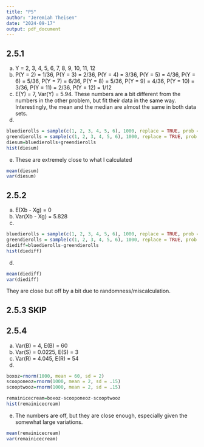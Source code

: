 ```yaml
---
title: "P5"
author: "Jeremiah Theisen"
date: "2024-09-17"
output: pdf_document
---
```

## 2.5.1 
a. Y = 2, 3, 4, 5, 6, 7, 8, 9, 10, 11, 12
b. P(Y = 2) = 1/36, P(Y = 3) = 2/36, P(Y = 4) = 3/36, P(Y = 5) = 4/36, P(Y = 6) = 5/36, P(Y = 7) = 6/36, P(Y = 8) = 5/36, 
P(Y = 9) = 4/36, P(Y = 10) = 3/36, P(Y = 11) = 2/36, P(Y = 12) = 1/12
c. E(Y) = 7, Var(Y) = 5.94. These numbers are a bit different from the numbers in the other problem, but fit their data in the same way. Interestingly, the mean and the median are almost the same in both data sets. 
d. 
```r
bluedierolls = sample(c(1, 2, 3, 4, 5, 6), 1000, replace = TRUE, prob = c(1/6, 1/6, 1/6, 1/6, 1/6, 1/6))
greendierolls = sample(c(1, 2, 3, 4, 5, 6), 1000, replace = TRUE, prob = c(1/6, 1/6, 1/6, 1/6, 1/6, 1/6))
diesum=bluedierolls+greendierolls
hist(diesum)
```
e. These are extremely close to what I calculated
```r
mean(diesum)
var(diesum)
```

## 2.5.2 
a. E(Xb - Xg) = 0
b. Var(Xb - Xg) = 5.828
c. 
```r
bluedierolls = sample(c(1, 2, 3, 4, 5, 6), 1000, replace = TRUE, prob = c(1/6, 1/6, 1/6, 1/6, 1/6, 1/6))
greendierolls = sample(c(1, 2, 3, 4, 5, 6), 1000, replace = TRUE, prob = c(1/6, 1/6, 1/6, 1/6, 1/6, 1/6))
diediff=bluedierolls-greendierolls
hist(diediff)
```
d.
```r
mean(diediff) 
var(diediff)
```
They are close but off by a bit due to randomness/miscalculation.

## 2.5.3 SKIP 

## 2.5.4 
a. Var(B) = 4, E(B) = 60
b. Var(S) = 0.0225, E(S) = 3
c. Var(R) = 4.045, E(R) = 54
d.  
```r
boxoz=rnorm(1000, mean = 60, sd = 2)
scooponeoz=rnorm(1000, mean = 2, sd = .15)
scooptwooz=rnorm(1000, mean = 2, sd = .15)

remainicecream=boxoz-scooponeoz-scooptwooz
hist(remainicecream)
```
e. The numbers are off, but they are close enough, especially given the somewhat large variations.
```r
mean(remainicecream)
var(remainicecream)
```
